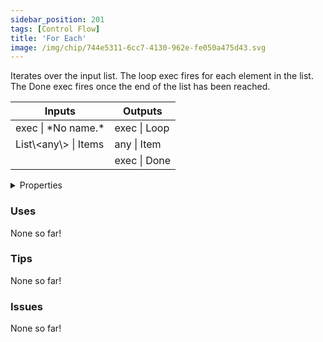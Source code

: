 ```yaml
---
sidebar_position: 201
tags: [Control Flow]
title: 'For Each'
image: /img/chip/744e5311-6cc7-4130-962e-fe050a475d43.svg
---
```


Iterates over the input list. The loop exec fires for each element in the list. The Done exec fires once the end of the list has been reached.



<IChip uuid="744e5311-6cc7-4130-962e-fe050a475d43"/>

<table><thead><tr><th>Inputs</th><th>Outputs</th></tr></thead><tbody><tr><td>exec | *No name.*</td><td>exec | Loop</td></tr><tr><td>List\&lt;any\&gt; | Items</td><td>any | Item</td></tr><tr><td /><td>exec | Done</td></tr></tbody></table>

<details>
  <summary>Properties</summary>
  <div>
    <div>
    <table>
      <tbody>
        <tr>
          <td>Is beta required?</td>
          <td>No</td>
        </tr>
        <tr>
          <td>Is chip a trolling risk?</td>
          <td>No</td>
        </tr>
        <tr>
          <td>Is chip a role assignment risk?</td>
          <td>No</td>
        </tr>
        <tr>
          <td>Chip UUID</td>
          <td>744e5311-6cc7-4130-962e-fe050a475d43</td>
        </tr>
        <tr>
          <td>Room availability</td>
          <td>Available everywhere</td>
        </tr>
      </tbody>
    </table>
    </div>
  </div>
</details>

### Uses

None so far!

### Tips

None so far!

### Issues

None so far!